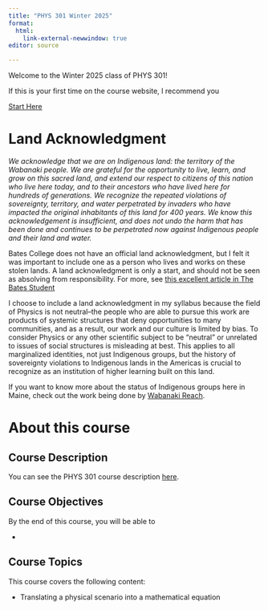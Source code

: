 ```yaml
---
title: "PHYS 301 Winter 2025"
format: 
  html:
    link-external-newwindow: true
editor: source

---
```



Welcome to the Winter 2025 class of PHYS 301!

If this is your first time on the course website, I recommend you 

<a target="_blank" class="btn-garnet" href=starthere.qmd>Start Here</a>

# Land Acknowledgment

*We acknowledge that we are on Indigenous land: the territory of the Wabanaki people. We are grateful for the opportunity to live, learn, and grow on this sacred land, and extend our respect to citizens of this nation who live here today, and to their ancestors who have lived here for hundreds of generations. We recognize the repeated violations of sovereignty, territory, and water perpetrated by invaders who have impacted the original inhabitants of this land for 400 years. We know this acknowledgement is insufficient, and does not undo the harm that has been done and continues to be perpetrated now against Indigenous people and their land and water.*

Bates College does not have an official land acknowledgment, but I felt it was important to include one as a person who lives and works on these stolen lands. A land acknowledgment is only a start, and should not be seen as absolving from responsibility. For more, see [this excellent article in The Bates Student](https://thebatesstudent.com/18429/news/does-bates-deserve-a-land-acknowledgement/)

I choose to include a land acknowledgment in my syllabus because the field of Physics is not neutral--the people who are able to pursue this work are products of systemic structures that deny opportunities to many communities, and as a result, our work and our culture is limited by bias. To consider Physics or any other scientific subject to be "neutral" or unrelated to issues of social structures is misleading at best. This applies to all marginalized identities, not just Indigenous groups, but the history of sovereignty violations to Indigenous lands in the Americas is crucial to recognize as an institution of higher learning built on this land.

If you want to know more about the status of Indigenous groups here in Maine, check out the work being done by [Wabanaki Reach](https://www.wabanakireach.org/).


# About this course


## Course Description

You can see the PHYS 301 course description [here](https://phys301.github.io/).

## Course Objectives

By the end of this course, you will be able to

-   

## Course Topics

This course covers the following content:

-   Translating a physical scenario into a mathematical equation

